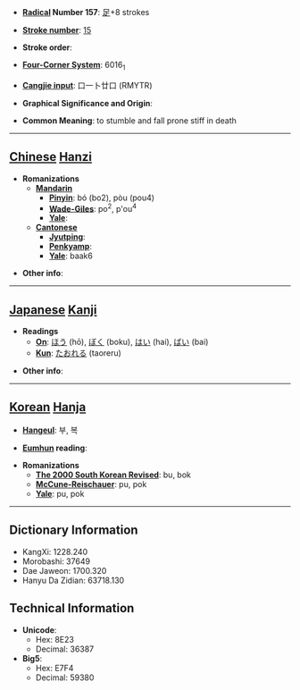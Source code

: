 * '''[[Wiktionary:Chinese radical index| Radical]] Number 157''': [[Wiktionary:Chinese radical index 足|足]]+8 strokes

* '''[[Wiktionary:Chinese total strokes index|Stroke number]]''': [[Wiktionary:Chinese total strokes index 15|15]]

* '''Stroke order''': 

* '''[[Wiktionary:Chinese four corner index|Four-Corner System]]''': 6016<sub>1</sub>

* '''[[Wiktionary:Chinese Cangjie index|Cangjie input]]''': 口一卜廿口 (RMYTR)

* '''Graphical Significance and Origin''': 

* '''Common Meaning''': to stumble and fall prone stiff in death

----

== [[Chinese]] [[Hanzi]] ==

* '''Romanizations'''
** '''[[Mandarin]]'''
*** '''[[Pinyin]]''': bó (bo2), pòu (pou4)
*** '''[[Wade-Giles]]''': po<sup>2</sup>, p'ou<sup>4</sup>
*** '''[[Yale]]''': 
** '''[[Cantonese]]'''
*** '''[[Jyutping]]''':
*** '''[[Penkyamp]]''': 
*** '''[[Yale]]''': baak6

* '''Other info''': 

----

== [[Japanese]] [[Kanji]] ==

* '''Readings'''
** '''[[On]]''': [[ほう]] (hō), [[ぼく]] (boku), [[はい]] (hai), [[ばい]] (bai)
** '''[[Kun]]''': [[たおれる]] (taoreru)

* '''Other info''':  

----

== [[Korean]] [[Hanja]] ==

* '''[[Hangeul]]''': 부, 복

* '''[[Eumhun]] reading''': 

* '''Romanizations'''
** '''[[The 2000 South Korean Revised Romanization|The 2000 South Korean Revised]]''': bu, bok
** '''[[McCune-Reischauer]]''': pu, pok
** '''[[Yale]]''': pu, pok

----

== Dictionary Information ==

* KangXi: 1228.240
* Morobashi: 37649
* Dae Jaweon: 1700.320
* Hanyu Da Zidian: 63718.130

== Technical Information ==

* '''Unicode''':
** Hex: 8E23
** Decimal: 36387
* '''Big5''':
** Hex: E7F4
** Decimal: 59380